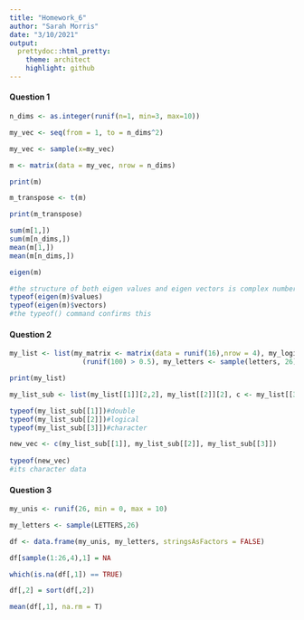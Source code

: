 ```yaml
---
title: "Homework_6"
author: "Sarah Morris"
date: "3/10/2021"
output:
  prettydoc::html_pretty:
    theme: architect
    highlight: github
---
```


#### Question 1

```r

n_dims <- as.integer(runif(n=1, min=3, max=10)) 

my_vec <- seq(from = 1, to = n_dims^2)

my_vec <- sample(x=my_vec)

m <- matrix(data = my_vec, nrow = n_dims)

print(m)

m_transpose <- t(m)

print(m_transpose)

sum(m[1,])
sum(m[n_dims,])
mean(m[1,])
mean(m[n_dims,])

eigen(m)

#the structure of both eigen values and eigen vectors is complex numbers
typeof(eigen(m)$values)
typeof(eigen(m)$vectors)
#the typeof() command confirms this
```

#### Question 2

```r
my_list <- list(my_matrix <- matrix(data = runif(16),nrow = 4), my_logical <- 
                  (runif(100) > 0.5), my_letters <- sample(letters, 26))

print(my_list)

my_list_sub <- list(my_list[[1]][2,2], my_list[[2]][2], c <- my_list[[3]][2])

typeof(my_list_sub[[1]])#double
typeof(my_list_sub[[2]])#logical
typeof(my_list_sub[[3]])#character

new_vec <- c(my_list_sub[[1]], my_list_sub[[2]], my_list_sub[[3]])
  
typeof(new_vec)  
#its character data
```

#### Question 3

```r

my_unis <- runif(26, min = 0, max = 10)

my_letters <- sample(LETTERS,26)

df <- data.frame(my_unis, my_letters, stringsAsFactors = FALSE)

df[sample(1:26,4),1] = NA

which(is.na(df[,1]) == TRUE)

df[,2] = sort(df[,2])

mean(df[,1], na.rm = T)

```
